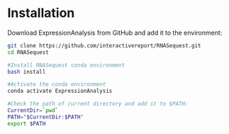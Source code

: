 # Installation

Download ExpressionAnalysis from GitHub and add it to the environment:

```bash
git clone https://github.com/interactivereport/RNASequest.git
cd RNASequest

#Install RNASequest conda environment
bash install

#Activate the conda environment
conda activate ExpressionAnalysis

#Check the path of current directory and add it to $PATH:
CurrentDir=`pwd`
PATH="$CurrentDir:$PATH"
export $PATH
```
